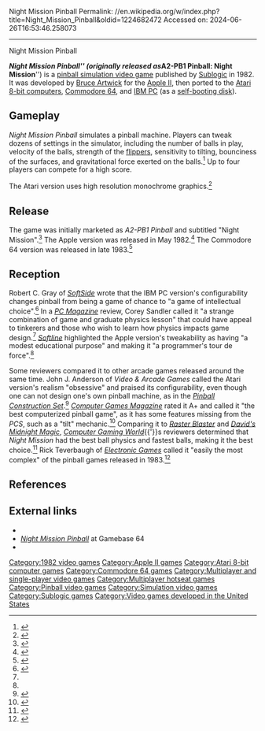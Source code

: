 Night Mission Pinball
Permalink: //en.wikipedia.org/w/index.php?title=Night_Mission_Pinball&oldid=1224682472
Accessed on: 2024-06-26T16:53:46.258073



------
Night Mission Pinball
{{Infobox video game
| title = Night Mission Pinball
| image = Night Mission Pinball cover.jpg
| alt = 
| designer = [[Bruce Artwick]]
| developer = [[Sublogic]]
| publisher = Sublogic
| series = 
| engine = 
| platforms = [[Apple II]], [[Atari 8-bit]], [[IBM Personal Computer|IBM PC]], [[Commodore 64]]
| released = '''May 1982:''' Apple, Atari<br>'''1983:''' C64, IBM PC
| genre = [[Pinball]]
| modes = 1-4 players alternating turns
}}

'''''Night Mission Pinball''''' (originally released as '''''A2-PB1 Pinball: Night Mission''''') is a [[Pinball#Computer pinball simulation|pinball simulation video game]] published by [[Sublogic]] in 1982. It was developed by [[Bruce Artwick]] for the [[Apple II]], then ported to the [[Atari 8-bit computers]], [[Commodore 64]], and [[IBM Personal Computer|IBM PC]] (as a [[self-booting disk]]).

== Gameplay ==
''Night Mission Pinball'' simulates a pinball machine.  Players can tweak dozens of settings in the simulator, including the number of balls in play, velocity of the balls, strength of the [[flipper (pinball)|flippers]], sensitivity to tilting, bounciness of the surfaces, and gravitational force exerted on the balls.<ref name=pcmag>{{cite magazine|title=Fun With Frogs and Flippers|last=Sandler|first=Corey|magazine=[[PC Magazine]]|volume=2|issue=2|date=July 1983|page=450|url=https://books.google.com/books?id=V2588uIxmAQC&pg=PA450}}</ref>  Up to four players can compete for a high score.

The Atari version uses high resolution monochrome graphics.<ref>{{cite magazine|title=Night Mission Pinball|last=Rixon|first=Paul|magazine=[[New Atari User]]|issue=65|date=December 1993|page=48|url=https://archive.org/details/New_Atari_User_Issue_065_1993-12_Page_6_Publishing/page/n47}}</ref>

== Release ==
The game was initially marketed as ''A2-PB1 Pinball'' and subtitled "Night Mission".<ref name=softline>{{cite magazine|title=Gameline|author=<!-- Staff -->|magazine=[[Softline (magazine)|Softline]]|volume=1|issue=5|date=May 1982|pages=15–16}}</ref>  The Apple version was released in May 1982.<ref>{{cite magazine|title=Fastalk|author=<!-- Staff -->|magazine=[[Softalk]]|volume=3|issue=7|date=March 1983|page=22|url=https://archive.org/details/softalkv3n07mar1983/page/22}}</ref> The Commodore 64 version was released in late 1983.<ref>{{cite magazine|title=New Arrivals|author=<!-- Staff -->|magazine=[[Softline (magazine)|Softline]]|volume=3|issue=1|date=September–October 1983|page=3|url=https://archive.org/details/Softline_Magazine_Issue_3.1/page/n3}}</ref>

== Reception ==
Robert C. Gray of ''[[SoftSide]]'' wrote that the IBM PC version's configurability changes pinball from being a game of chance to "a game of intellectual choice".<ref>{{cite magazine|title=Night Mission Pinball|last=Gray|first=Robert C.|magazine=[[SoftSide]]|issue=59|page=56|url=https://archive.org/details/softside-magazine-59/page/n59}}</ref> In a ''[[PC Magazine]]'' review, Corey Sandler called it "a strange combination of game and graduate physics lesson" that could have appeal to tinkerers and those who wish to learn how physics impacts game design.<ref name=pcmag/>  ''[[Softline (magazine)|Softline]]'' highlighted the Apple version's tweakability as having "a modest educational purpose" and making it "a programmer's tour de force".<ref name=softline/>

Some reviewers compared it to other arcade games released around the same time.  John J. Anderson of ''Video & Arcade Games'' called the Atari version's realism "obsessive" and praised its configurability, even though one can not design one's own pinball machine, as in the ''[[Pinball Construction Set]]''.<ref>{{cite magazine|title=Micro Pinball Wizardry|last=Anderson|first=John J.|magazine=Video & Arcade Games|volume=1|issue=2|date=December 1983|page=96|url=https://archive.org/details/Video_Arcade_Games_Vol_1_No_2_1983-12_Creative_Computing_US/page/n97}}</ref>  ''[[Computer Games Magazine]]'' rated it A+ and called it "the best computerized pinball game", as it has some features missing from the ''PCS'', such as a "tilt" mechanic.<ref>{{cite magazine|title=1985 Software Buyer's Guide|author=<!-- Staff -->|magazine=[[Computer Games Magazine]]|volume=3|issue=5|date=February 1985|page=51|url=https://archive.org/details/Computer_Games_Vol_3_No_5_1985-02_Carnegie_Publications_US/page/n49}}</ref>  Comparing it to ''[[Raster Blaster]]'' and ''[[David's Midnight Magic]]'', ''[[Computer Gaming World]]''{{'}}s reviewers determined that ''Night Mission'' had the best ball physics and fastest balls, making it the best choice.<ref>{{cite magazine|title=Micro-Reviews|last1=Rhodes|first1=Mark|last2=Gittleman|first2=Barry|magazine=[[Computer Gaming World]]|volume=3|issue=1|date=January–February 1983|pages=42–43|url=http://www.cgwmuseum.org/galleries/issues/cgw_3.1.pdf}}</ref>  Rick Teverbaugh of ''[[Electronic Games]]'' called it "easily the most complex" of the pinball games released in 1983.<ref>{{cite magazine|title=Video Pinball Flips Out!|last=Teverbaugh|first=Rick|magazine=[[Electronic Games]]|volume=2|issue=9|date=November 1983|pages=48–54|url=https://archive.org/details/Electronic_Games_Volume_02_Number_09_1983-11_Reese_Communications_US/page/n47}}</ref>

== References ==
{{reflist}}

== External links ==
*{{atarimania|id=3698}}
*[http://gb64.com/game.php?id=5212&d=18&h=0 ''Night Mission Pinball''] at Gamebase 64
*{{IAg|wozaday_Night_Mission_Pinball}}

[[Category:1982 video games]]
[[Category:Apple II games]]
[[Category:Atari 8-bit computer games]]
[[Category:Commodore 64 games]]
[[Category:Multiplayer and single-player video games]]
[[Category:Multiplayer hotseat games]]
[[Category:Pinball video games]]
[[Category:Simulation video games]]
[[Category:Sublogic games]]
[[Category:Video games developed in the United States]]